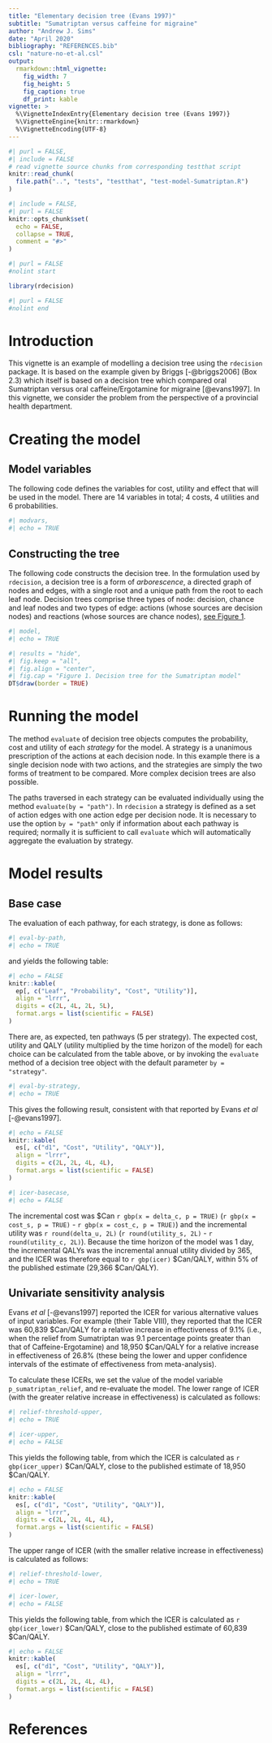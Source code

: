 ```yaml
---
title: "Elementary decision tree (Evans 1997)"
subtitle: "Sumatriptan versus caffeine for migraine"
author: "Andrew J. Sims"
date: "April 2020"
bibliography: "REFERENCES.bib"
csl: "nature-no-et-al.csl"
output: 
  rmarkdown::html_vignette:
    fig_width: 7
    fig_height: 5
    fig_caption: true
    df_print: kable
vignette: >
  %\VignetteIndexEntry{Elementary decision tree (Evans 1997)}
  %\VignetteEngine{knitr::rmarkdown}
  %\VignetteEncoding{UTF-8}
---
```


```r
#| purl = FALSE,
#| include = FALSE
# read vignette source chunks from corresponding testthat script
knitr::read_chunk(
  file.path("..", "tests", "testthat", "test-model-Sumatriptan.R")
)
```

```r
#| include = FALSE,
#| purl = FALSE
knitr::opts_chunk$set(
  echo = FALSE,
  collapse = TRUE,
  comment = "#>"
)
```

```r
#| purl = FALSE
#nolint start
```

```r
library(rdecision)
```

```r
#| purl = FALSE
#nolint end
```

# Introduction
This vignette is an example of modelling a decision tree using the `rdecision`
package. It is based on the example given by Briggs [-@briggs2006] (Box 2.3) 
which itself is based on a decision tree which compared oral Sumatriptan versus
oral caffeine/Ergotamine for migraine [@evans1997]. In this vignette, we 
consider the problem from the perspective of a provincial health department.

# Creating the model

## Model variables
The following code defines the variables for cost, utility and effect that will
be used in the model. There are 14 variables in total; 4 costs, 4 utilities and
6 probabilities.
```r
#| modvars,
#| echo = TRUE
```

## Constructing the tree
The following code constructs the decision tree. In the
formulation used by `rdecision`, a decision tree is a form of
*arborescence*, a directed graph of nodes and edges, with a single
root and a unique path from the root to each leaf node. Decision trees
comprise three types of node: decision, chance and leaf nodes and two
types of edge: actions (whose sources are decision nodes) and reactions
(whose sources are chance nodes), [see Figure 1](#tree-diagram).

```r
#| model,
#| echo = TRUE
```

```r
#| results = "hide",
#| fig.keep = "all",
#| fig.align = "center",
#| fig.cap = "Figure 1. Decision tree for the Sumatriptan model"
DT$draw(border = TRUE)
```

# Running the model
The method `evaluate` of decision tree objects computes
the probability, cost and utility of each *strategy* for the model. A strategy
is a unanimous prescription of the actions at each decision node. In this
example there is a single decision node with two actions, and the strategies
are simply the two forms of treatment to be compared. More complex decision
trees are also possible.

The paths traversed in each strategy can be evaluated individually
using the method `evaluate(by = "path")`. In `rdecision` a strategy is defined
as a set of action edges with one action edge per decision node. It is necessary
to use the option `by = "path"` only if information about each pathway is
required; normally it is sufficient to call `evaluate` which will automatically
aggregate the evaluation by strategy.

# Model results

## Base case
The evaluation of each pathway, for each strategy, is done as follows:
```r
#| eval-by-path,
#| echo = TRUE
```

and yields the following table:
```r
#| echo = FALSE
knitr::kable(
  ep[, c("Leaf", "Probability", "Cost", "Utility")],
  align = "lrrr",
  digits = c(2L, 4L, 2L, 5L),
  format.args = list(scientific = FALSE)
)
```

There are, as expected, ten pathways (5 per strategy). The expected
cost, utility and QALY (utility multiplied by the time horizon of the model) for
each choice can be calculated from the table 
above, or by invoking the `evaluate` method of a decision tree object with the
default parameter `by = "strategy"`. 

```r
#| eval-by-strategy,
#| echo = TRUE
```

This gives the following result, consistent with that reported by
Evans *et al* [-@evans1997].

```r
#| echo = FALSE
knitr::kable(
  es[, c("d1", "Cost", "Utility", "QALY")],
  align = "lrrr",
  digits = c(2L, 2L, 4L, 4L),
  format.args = list(scientific = FALSE)
)
```

```r
#| icer-basecase,
#| echo = FALSE
```
The incremental cost was $Can `r gbp(x = delta_c, p = TRUE)`
(`r gbp(x = cost_s, p = TRUE)` - `r gbp(x = cost_c, p = TRUE)`)
and the incremental utility was `r round(delta_u, 2L)`
(`r round(utility_s, 2L)` - `r round(utility_c, 2L)`). Because the time
horizon of the model was 1 day, the incremental QALYs was the incremental
annual utility divided by 365, and the ICER was therefore equal to `r gbp(icer)`
\$Can/QALY, within 5% of the published estimate (29,366 \$Can/QALY). 

## Univariate sensitivity analysis
Evans *et al* [-@evans1997] reported the ICER for various alternative values
of input variables. For example (their Table VIII), they reported that the 
ICER was 60,839 $Can/QALY for a relative increase in effectiveness of 9.1%
(i.e., when the relief from Sumatriptan was 9.1 percentage points greater than
that of Caffeine-Ergotamine) and 18,950 $Can/QALY for a relative increase in
effectiveness of 26.8% (these being the lower and upper confidence intervals
of the estimate of effectiveness from meta-analysis).

To calculate these ICERs, we set the value of the model variable
`p_sumatriptan_relief`, and re-evaluate the model. The lower range of ICER
(with the greater relative increase in effectiveness) is calculated as follows:

```r
#| relief-threshold-upper,
#| echo = TRUE
```
```r
#| icer-upper,
#| echo = FALSE
```
This yields the following table, from which the ICER is calculated as 
`r gbp(icer_upper)` \$Can/QALY, close to the published estimate of
18,950 \$Can/QALY.

```r
#| echo = FALSE
knitr::kable(
  es[, c("d1", "Cost", "Utility", "QALY")],
  align = "lrrr",
  digits = c(2L, 2L, 4L, 4L),
  format.args = list(scientific = FALSE)
)
```

The upper range of ICER (with the smaller relative increase in effectiveness) is
calculated as follows:

```r
#| relief-threshold-lower,
#| echo = TRUE
```
```r
#| icer-lower,
#| echo = FALSE
```
This yields the following table, from which the ICER is calculated as 
`r gbp(icer_lower)` \$Can/QALY, close to the published estimate of
60,839 \$Can/QALY.

```r
#| echo = FALSE
knitr::kable(
  es[, c("d1", "Cost", "Utility", "QALY")],
  align = "lrrr",
  digits = c(2L, 2L, 4L, 4L),
  format.args = list(scientific = FALSE)
)
```

# References
